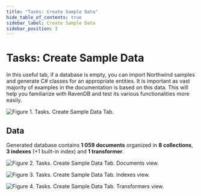 ```yaml
---
title: "Tasks: Create Sample Data"
hide_table_of_contents: true
sidebar_label: Create Sample Data
sidebar_position: 3
---
```



# Tasks: Create Sample Data

In this useful tab, if a database is empty, you can import Northwind samples and generate C# classes for an appropriate entities. It is important as vast majority of examples in the documentation is based on this data. This will help you familiarize with RavenDB and test its various functionalities more easily.

![Figure 1. Tasks. Create Sample Data Tab.](./assets/tasks-create_sample_data_tab-1.png)

## Data

Generated database contains **1 059 documents** organized in **8 collections**, **3 indexes** (+1 built-in index) and **1 transformer**.

![Figure 2. Tasks. Create Sample Data Tab. Documents view.](./assets/tasks-create_sample_data_tab-documents_view-2.png)

![Figure 3. Tasks. Create Sample Data Tab. Indexes view.](./assets/tasks-create_sample_data_tab-indexes_view-3.png)

![Figure 4. Tasks. Create Sample Data Tab. Transformers view.](./assets/tasks-create_sample_data_tab-transformers_view-4.png) 
